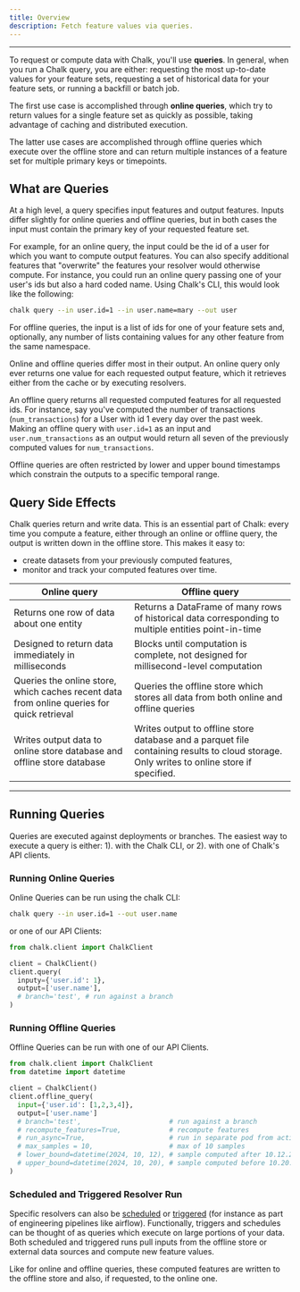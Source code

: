 ```yaml
---
title: Overview
description: Fetch feature values via queries.
---
```


---

To request or compute data with Chalk, you'll use **queries**. In general,
when you run a Chalk query, you are either: requesting the most up-to-date
values for your feature sets, requesting a set of historical data
for your feature sets, or running a backfill or batch job.

The first use case is accomplished through **online queries**, which try to
return values for a single feature set as quickly as possible, taking
advantage of caching and distributed execution.

The latter use cases are accomplished through offline queries which execute
over the offline store and can return multiple instances of a feature set
for multiple primary keys or timepoints.

## What are Queries

At a high level, a query specifies input features and output features.
Inputs differ slightly for online queries and offline queries, but in both
cases the input must contain the primary key of your requested feature set.

For example, for an online query, the input could be the id of a user for
which you want to compute output features. You can also specify additional
features that "overwrite" the features your resolver would otherwise compute.
For instance, you could run an online query passing one of your user's ids but also
a hard coded name. Using Chalk's CLI, this would look like the following:

```sh
chalk query --in user.id=1 --in user.name=mary --out user
```

For offline queries, the input is a list of ids for one of your feature
sets and, optionally, any number of lists containing values for any other
feature from the same namespace.

Online and offline queries differ most in their output. An online
query only ever returns one value for each requested output feature, which
it retrieves either from the cache or by executing resolvers.

An offline query returns all requested computed features for all requested ids.
For instance, say you've computed the number of transactions (`num_transactions`)
for a User with id 1 every day over the past week. Making an offline query
with `user.id=1` as an input and `user.num_transactions` as an output would
return all seven of the previously computed values for `num_transactions`.

Offline queries are often restricted by lower and upper bound timestamps
which constrain the outputs to a specific temporal range.

## Query Side Effects

Chalk queries return and write data. This is an essential part of
Chalk: every time you compute a feature, either through an online or offline
query, the output is written down in the offline store. This makes it easy to:

- create datasets from your previously computed features,
- monitor and track your computed features over time.

| Online query                                                                               | Offline query                                                                                                                             |
| ------------------------------------------------------------------------------------------ | ----------------------------------------------------------------------------------------------------------------------------------------- |
| Returns one row of data about one entity                                                   | Returns a DataFrame of many rows of historical data corresponding to multiple entities point-in-time                                      |
| Designed to return data immediately in milliseconds                                        | Blocks until computation is complete, not designed for millisecond-level computation                                                      |
| Queries the online store, which caches recent data from online queries for quick retrieval | Queries the offline store which stores all data from both online and offline queries                                         |
| Writes output data to online store database and offline store database                     | Writes output to offline store database and a parquet file containing results to cloud storage. Only writes to online store if specified. |

---

## Running Queries

Queries are executed against deployments or branches. The easiest way to execute
a query is either: 1). with the Chalk CLI, or 2). with one of Chalk's API
clients.

### Running Online Queries

Online Queries can be run using the chalk CLI:

```bash
chalk query --in user.id=1 --out user.name
```

or one of our API Clients:

```python
from chalk.client import ChalkClient

client = ChalkClient()
client.query(
  inputy={'user.id': 1},
  output=['user.name'],
  # branch='test', # run against a branch
)
```

### Running Offline Queries

Offline Queries can be run with one of our API Clients.

```python
from chalk.client import ChalkClient
from datetime import datetime

client = ChalkClient()
client.offline_query(
  input={'user.id': [1,2,3,4]},
  output=['user.name']
  # branch='test',                      # run against a branch
  # recompute_features=True,            # recompute features
  # run_async=True,                     # run in separate pod from active deployment
  # max_samples = 10,                   # max of 10 samples
  # lower_bound=datetime(2024, 10, 12), # sample computed after 10.12.2024
  # upper_bound=datetime(2024, 10, 20), # sample computed before 10.20.2024
)
```

### Scheduled and Triggered Resolver Run

Specific resolvers can also be [scheduled](/docs/resolver-cron) or [triggered](/docs/runs) (for instance as part of engineering pipelines like airflow). Functionally, triggers and schedules can be thought of as queries which execute on large portions of your data. Both scheduled and triggered runs pull inputs from the offline store or external data sources and compute new feature values.

Like for online and offline queries, these computed features are written to the offline store and also, if requested, to the online one.

